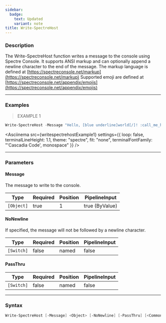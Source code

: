 ```yaml
---
sidebar:
  badge:
    text: Updated
    variant: note
title: Write-SpectreHost
---
```









### Description

The Write-SpectreHost function writes a message to the console using Spectre Console. It supports ANSI markup and can optionally append a newline character to the end of the message.
The markup language is defined at [https://spectreconsole.net/markup](https://spectreconsole.net/markup)
Supported emoji are defined at [https://spectreconsole.net/appendix/emojis](https://spectreconsole.net/appendix/emojis)



---


### Examples
> EXAMPLE 1

```powershell
Write-SpectreHost -Message "Hello, [blue underline]world[/]! :call_me_hand:"
```
<Asciinema
    src={writespectrehostExample1}
    settings={{
        loop: false,
        terminalLineHeight: 1.1,
        theme: "spectre",
        fit: "none",
        terminalFontFamily: "'Cascadia Code', monospace"
    }}
/>


---


### Parameters
#### **Message**

The message to write to the console.






|Type      |Required|Position|PipelineInput |
|----------|--------|--------|--------------|
|`[Object]`|true    |1       |true (ByValue)|



#### **NoNewline**

If specified, the message will not be followed by a newline character.






|Type      |Required|Position|PipelineInput|
|----------|--------|--------|-------------|
|`[Switch]`|false   |named   |false        |



#### **PassThru**




|Type      |Required|Position|PipelineInput|
|----------|--------|--------|-------------|
|`[Switch]`|false   |named   |false        |





---


### Syntax
```powershell
Write-SpectreHost [-Message] <Object> [-NoNewline] [-PassThru] [<CommonParameters>]
```
